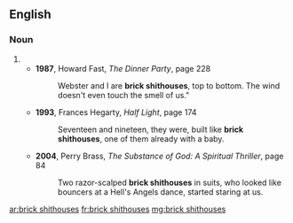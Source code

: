 ==English==

===Noun===
{{head|en|head=[[brick]] [[shithouses]]}}

# {{plural of|brick shithouse}}
#* '''1987''', Howard Fast, ''The Dinner Party'', page 228
#*: Webster and I are '''brick shithouses''', top to bottom. The wind doesn't even touch the smell of us."
#* '''1993''', Frances Hegarty, ''Half Light'', page 174
#*: Seventeen and nineteen, they were, built like '''brick shithouses''', one of them already with a baby.
#* '''2004''', Perry Brass, ''The Substance of God: A Spiritual Thriller'', page 84
#*: Two razor-scalped '''brick shithouses''' in suits, who looked like bouncers at a Hell's Angels dance, started staring at us.

[[ar:brick shithouses]]
[[fr:brick shithouses]]
[[mg:brick shithouses]]